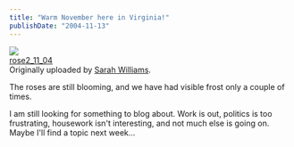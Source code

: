 ```yaml
---
title: "Warm November here in Virginia!"
publishDate: "2004-11-13"
---
```


[![](images/1230464_a69a365abe_m.jpg)](http://www.flickr.com/photos/54325514@N00/1230464/ "photo sharing")  
[rose2\_11\_04](http://www.flickr.com/photos/54325514@N00/1230464/)  
Originally uploaded by [Sarah Williams](http://www.flickr.com/people/54325514@N00/).

The roses are still blooming, and we have had visible frost only a couple of times.  
  
I am still looking for something to blog about. Work is out, politics is too frustrating, housework isn't interesting, and not much else is going on. Maybe I'll find a topic next week...
